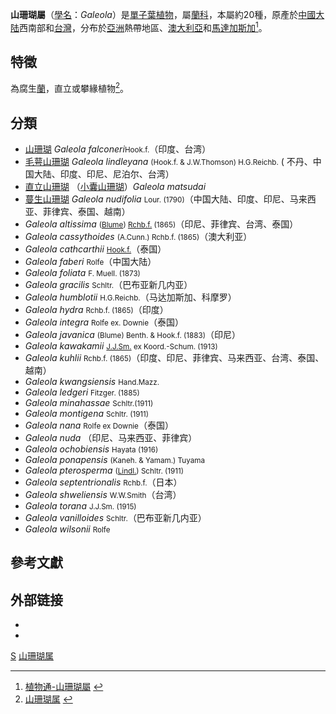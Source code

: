 {{Automatic Taxobox
| taxon = Galeola
| image = Galeola_septentrionalis_tutiakebi01.jpg
| image_caption = [[直立山珊瑚|直立山珊瑚]] ''Galeola matsudai''
| authority = Lour. 
| subdivision_ranks = 物種
| subdivision = 見本文。
}}

'''山珊瑚屬'''（[[學名|學名]]：''Galeola''）是[[單子葉植物|單子葉植物]]，屬[[蘭科|蘭科]]，本屬約20種，原產於[[中國大陆|中國大陆]]西南部和[[台灣|台灣]]，分布於[[亞洲|亞洲]]熱帶地區、[[澳大利亞|澳大利亞]]和[[馬達加斯加|馬達加斯加]]<ref>[http://www.plant.ac.cn/latin/Orchidaceae/Galeola.htm 植物通-山珊瑚屬] {{webarchive|url=https://web.archive.org/web/20090923213150/http://www.plant.ac.cn/latin/Orchidaceae/Galeola.htm |date=2009-09-23 }}</ref>。
== 特徵 ==
為腐生[[蘭|蘭]]，直立或攀緣植物<ref>[http://www.plant.ac.cn/latin/Orchidaceae/Galeola.htm 山珊瑚属] {{webarchive|url=https://web.archive.org/web/20090923213150/http://www.plant.ac.cn/latin/Orchidaceae/Galeola.htm |date=2009-09-23 }}</ref>。

== 分類 ==
* [[山珊瑚|山珊瑚]] ''Galeola falconeri''<small>Hook.f.</small>（印度、台湾）
* [[毛萼山珊瑚|毛萼山珊瑚]] ''Galeola lindleyana'' <small>(Hook.f. & J.W.Thomson) H.G.Reichb.</small> ( 不丹、中国大陆、印度、印尼、尼泊尔、台湾）
* [[直立山珊瑚|直立山珊瑚]] （[[小囊山珊瑚|小囊山珊瑚]]）''Galeola matsudai''
* [[蔓生山珊瑚|蔓生山珊瑚]] ''Galeola nudifolia'' <small>Lour. (1790)</small>（中国大陆、印度、印尼、马来西亚、菲律宾、泰国、越南）
* ''Galeola altissima'' <small>([[卡尔·路德维格·布卢姆|Blume]]) [[Heinrich_Gustav_Reichenbach|Rchb.f.]] (1865)</small>（印尼、菲律宾、台湾、泰国） 
* ''Galeola cassythoides'' <small>(A.Cunn.) Rchb.f. (1865)</small>（澳大利亚）
* ''Galeola cathcarthii'' <small>[[约瑟夫·道尔顿·胡克|Hook.f.]]</small>（泰国）
* ''Galeola faberi'' <small>Rolfe</small>（中国大陆）
* ''Galeola foliata'' <small>F. Muell. (1873)</small>
* ''Galeola gracilis'' <small>Schltr.</small>（巴布亚新几内亚）
* ''Galeola humblotii'' <small>H.G.Reichb.</small>（马达加斯加、科摩罗）
* ''Galeola hydra'' <small>Rchb.f. (1865)</small>（印度）
* ''Galeola integra'' <small>Rolfe ex. Downie</small>（泰国）
* ''Galeola javanica'' <small>(Blume) Benth. & Hook.f. (1883)</small>（印尼）
* ''Galeola kawakamii'' <small>[[Johannes_Jacobus_Smith|J.J.Sm.]] ex Koord.-Schum. (1913)</small>
* ''Galeola kuhlii'' <small>Rchb.f. (1865)</small>（印度、印尼、菲律宾、马来西亚、台湾、泰国、越南）
* ''Galeola kwangsiensis'' <small>Hand.Mazz.</small>
* ''Galeola ledgeri'' <small>Fitzger. (1885)</small>
* ''Galeola minahassae'' <small>Schltr.(1911)</small>
* ''Galeola montigena'' <small>Schltr. (1911)</small>
* ''Galeola nana'' <small>Rolfe ex Downie</small>（泰国）
* ''Galeola nuda'' <small></small>（印尼、马来西亚、菲律宾）
* ''Galeola ochobiensis'' <small>Hayata (1916)</small>
* ''Galeola ponapensis'' <small>(Kaneh. & Yamam.) Tuyama</small>
* ''Galeola pterosperma'' <small>([[约翰·林德利|Lindl.]]) Schltr. (1911)</small>
* ''Galeola septentrionalis'' <small>Rchb.f.</small>（日本）
* ''Galeola shweliensis'' <small>W.W.Smith</small>（台湾）
* ''Galeola torana'' <small>J.J.Sm. (1915)</small>
* ''Galeola vanilloides'' <small>Schltr.</small>（巴布亚新几内亚）
* ''Galeola wilsonii'' <small>Rolfe</small>

== 參考文獻 ==
{{reflist}}

== 外部链接 ==
* {{Commons and category-inline}}
* {{Wikispecies-inline|Galeola|山珊瑚屬}}

{{Taxonbar|from=Q133726}}

[[Category:蘭科|S]]
[[Category:山珊瑚属|]]